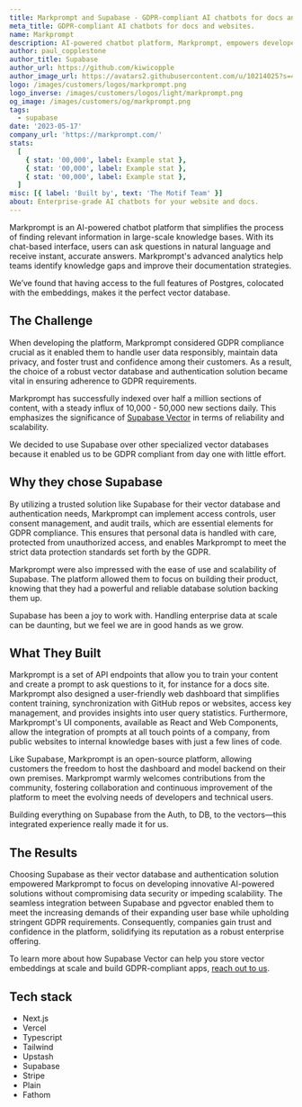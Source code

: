 ```yaml
---
title: Markprompt and Supabase - GDPR-compliant AI chatbots for docs and websites.
meta_title: GDPR-compliant AI chatbots for docs and websites.
name: Markprompt
description: AI-powered chatbot platform, Markprompt, empowers developers to deliver efficient and GDPR-compliant prompt experiences on top of their content, by leveraging Supabase's secure and privacy-focused vector database and authentication solutions.
author: paul_copplestone
author_title: Supabase
author_url: https://github.com/kiwicopple
author_image_url: https://avatars2.githubusercontent.com/u/10214025?s=400&u=c6775be2ae667e2acae3ccd347fed62bb3f5b3e7&v=4
logo: /images/customers/logos/markprompt.png
logo_inverse: /images/customers/logos/light/markprompt.png
og_image: /images/customers/og/markprompt.png
tags:
  - supabase
date: '2023-05-17'
company_url: 'https://markprompt.com/'
stats:
  [
    { stat: '00,000', label: Example stat },
    { stat: '00,000', label: Example stat },
    { stat: '00,000', label: Example stat },
  ]
misc: [{ label: 'Built by', text: 'The Motif Team' }]
about: Enterprise-grade AI chatbots for your website and docs.
---
```


Markprompt is an AI-powered chatbot platform that simplifies the process of finding relevant information in large-scale knowledge bases. With its chat-based interface, users can ask questions in natural language and receive instant, accurate answers. Markprompt's advanced analytics help teams identify knowledge gaps and improve their documentation strategies.

<Quote img="michael-fester.jpeg" caption="Michael Fester - Co-Founder, Markprompt">
  We’ve found that having access to the full features of Postgres, colocated with the embeddings,
  makes it the perfect vector database.
</Quote>

## The Challenge

When developing the platform, Markprompt considered GDPR compliance crucial as it enabled them to handle user data responsibly, maintain data privacy, and foster trust and confidence among their customers. As a result, the choice of a robust vector database and authentication solution became vital in ensuring adherence to GDPR requirements.

Markprompt has successfully indexed over half a million sections of content, with a steady influx of 10,000 - 50,000 new sections daily. This emphasizes the significance of [Supabase Vector](https://supabase.com/vector) in terms of reliability and scalability.

<Quote img="michael-fester.jpeg" caption="Michael Fester - Co-Founder, Markprompt">
  We decided to use Supabase over other specialized vector databases because it enabled us to be
  GDPR compliant from day one with little effort.
</Quote>

## Why they chose Supabase

By utilizing a trusted solution like Supabase for their vector database and authentication needs, Markprompt can implement access controls, user consent management, and audit trails, which are essential elements for GDPR compliance. This ensures that personal data is handled with care, protected from unauthorized access, and enables Markprompt to meet the strict data protection standards set forth by the GDPR.

Markprompt were also impressed with the ease of use and scalability of Supabase. The platform allowed them to focus on building their product, knowing that they had a powerful and reliable database solution backing them up.

<Quote img="marie-schneegans.jpeg" caption="Marie Schneegans - Co-Founder, Markprompt">
  Supabase has been a joy to work with. Handling enterprise data at scale can be daunting, but we
  feel we are in good hands as we grow.
</Quote>

## What They Built

Markprompt is a set of API endpoints that allow you to train your content and create a prompt to ask questions to it, for instance for a docs site. Markprompt also designed a user-friendly web dashboard that simplifies content training, synchronization with GitHub repos or websites, access key management, and provides insights into user query statistics. Furthermore, Markprompt's UI components, available as React and Web Components, allow the integration of prompts at all touch points of a company, from public websites to internal knowledge bases with just a few lines of code.

Like Supabase, Markprompt is an open-source platform, allowing customers the freedom to host the dashboard and model backend on their own premises. Markprompt warmly welcomes contributions from the community, fostering collaboration and continuous improvement of the platform to meet the evolving needs of developers and technical users.

<Quote img="michael-fester.jpeg" caption="Michael Fester - Co-Founder, Markprompt">
  Building everything on Supabase from the Auth, to DB, to the vectors—this integrated experience
  really made it for us.
</Quote>

## The Results

Choosing Supabase as their vector database and authentication solution empowered Markprompt to focus on developing innovative AI-powered solutions without compromising data security or impeding scalability. The seamless integration between Supabase and pgvector enabled them to meet the increasing demands of their expanding user base while upholding stringent GDPR requirements. Consequently, companies gain trust and confidence in the platform, solidifying its reputation as a robust enterprise offering.

To learn more about how Supabase Vector can help you store vector embeddings at scale and build GDPR-compliant apps, [reach out to us](https://forms.supabase.com/enterprise).

## Tech stack

- Next.js
- Vercel
- Typescript
- Tailwind
- Upstash
- Supabase
- Stripe
- Plain
- Fathom
